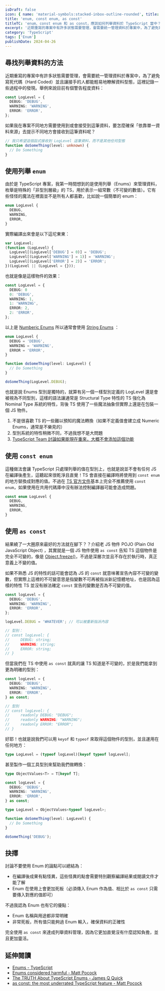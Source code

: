 ```yaml
---
isDraft: false
icon: { name: 'material-symbols:stacked-inbox-outline-rounded', title: '堆疊信件符號' }
title: 'enum, const enum, as const'
titleTC: 'enum、const enum 和 as const，應該如何列舉資料於 TypeScript 當中？'
excerpt: '近期重寫的專案中有許多狀態需要管理，會需要統一管理資料於專案中，為了避免寫死代碼（Hard Coded）並且讓接手的人都能輕易地瞭解資料型態，這裡記錄一些過程中的發現。結論是應該使用 as const 來達成列舉資料管理，因為它更加直覺沒有什麼認知負擔，並且更加靈活。'
category: 'TypeScript'
tags: ['Enum']
publishDate: 2024-04-26
---
```


## 尋找列舉資料的方法

近期重寫的專案中有許多狀態需要管理，會需要統一管理資料於專案中，為了避免寫死代碼（Hard Coded）並且讓接手的人都能輕易地瞭解資料型態，這裡記錄一些過程中的發現。舉例來說目前有個警告程度資料：

```typescript
const LogLevel = {
  DEBUG: 'DEBUG',
  WARNING: 'WARNING',
  ERROR: 'ERROR',
};
```

如果我在專案不同地方需要使用到或會接受到這筆資料，要怎麼確保「依靠單一資料來源」去提示不同地方會接收到這筆資料呢？

```typescript
// 我只希望這個函式接收到 LogLevel 這筆資料，而不是其他任何型態
function doSomeThing(level: unknown) {
  // Do Something
}
```

## 使用列舉 `enum`

由於是 TypeScript 專案，我第一時間想到的是使用列舉（Enums）來管理資料，枚舉是特殊的「非型別層級」的 TS，用於表示一組常數（不可變的數值）。它有些怪怪的魔法在裡面並不是所有人都喜歡，比如說一個簡單的 enum：

```typescript
enum LogLevel {
  DEBUG,
  WARNING,
  ERROR,
}
```

實際編譯出來會是以下這坨東東：

```typescript
var LogLevel;
(function (LogLevel) {
  LogLevel[(LogLevel['DEBUG'] = 0)] = 'DEBUG';
  LogLevel[(LogLevel['WARNING'] = 1)] = 'WARNING';
  LogLevel[(LogLevel['ERROR'] = 2)] = 'ERROR';
})(LogLevel || (LogLevel = {}));
```

也就是像是這樣物件的效果：

```typescript
const LogLevel = {
  DEBUG: 0
  0: 'DEBUG',
  WARNING: 1,
  1: 'WARNING',
  ERROR: 2,
  2: 'ERROR',
};
```

以上是 [Numberic Enums](https://www.typescriptlang.org/docs/handbook/enums.html#numeric-enums) 所以通常會使用 [String Enums](https://www.typescriptlang.org/docs/handbook/enums.html#string-enums) ：

```typescript
enum LogLevel {
  DEBUG = 'DEBUG',
  WARNING = 'WARNING',
  ERROR = 'ERROR',
}

function doSomeThing(level: LogLevel) {
  // Do Something
}

doSomeThing(LogLevel.DEBUG);
```

也就是說 Enums 型別是獨特的，就算有另一個一樣型別定義的 LogLevel 還是會被視為不同型別，這樣的語法讓通常是 Structural Type 特性的 TS 強化為 Nominal Type 系統的特性，背後 TS 使用了一些魔法抽象但實際上還是在包裝一個 JS 物件。

1. 不是很喜歡 TS 的一些難以預知的魔法轉換（如果不定義值會建立成 Numeric Enums，通常是不樂見的）
2. 型別系統的特性稍微不同，不過我想不是大問題
3. [TypeScript Team 討論如果能現在重來，大概不會添加這個功能](https://youtu.be/vBJF0cJ_3G0?si=_NOX5g1YXgHEgPjZ&t=1000)

## 使用 `const enum`

這種做法會讓 TypeScript 只處理列舉的值在型別上，也就是說並不會有任何 JS 在編譯後產生，這聽起來很乾淨且直覺！TS 會直接在編譯時將使用到 `const enum` 的地方替換成對應的值。不過在 [TS 官方文件](https://www.typescriptlang.org/docs/handbook/enums.html#const-enum-pitfalls)基本上完全不推薦使用 `const enum`，如果使用在共用代碼庫中沒有辦法控制編譯器可能會造成問題。

```typescript
const enum LogLevel {
  DEBUG,
  WARNING,
  ERROR,
}
```

## 使用 `as const`

結果繞了一大圈原來最好的方法就在腳下？？介紹老 JS 物件 POJO (Plain Old JavaScript Object) ，其實就是一個 JS 物件使用 `as const` 告知 TS 這個物件是完全不可變的，像是 [Object.freeze()](https://developer.mozilla.org/en-US/docs/Web/JavaScript/Reference/Global_Objects/Object/freeze)，不過是深層次並且不存在於執行時，真正意義上不變的值。

如果不熟悉 JS 的特性的話可能會認為 JS 的 `const` 就意味著宣告內容不可變的變數，但實際上這裡的不可變意思是指變數不可再被指派新記憶體地址，也是因為這樣的特性 TS 並沒有辦法確定 `const` 宣告的變數是否為不可變的值。

```typescript
const logLevel = {
  DEBUG: 'DEBUG',
  WARNING: 'WARNING',
  ERROR: 'ERROR',
};

logLevel.DEBUG = 'WHATEVER'; // 可以被重新指派內容

// 型別：
// const logLevel: {
//     DEBUG: string;
//     WARNING: string;
//     ERROR: string;
// }
```

但當我們在 TS 中使用 `as const` 就真的讓 TS 知道是不可變的，於是我們能拿到更為明確的型別：

```typescript
const logLevel = {
  DEBUG: 'DEBUG',
  WARNING: 'WARNING',
  ERROR: 'ERROR',
} as const;

// 型別
// const logLevel: {
//     readonly DEBUG: "DEBUG";
//     readonly WARNING: "WARNING";
//     readonly ERROR: "ERROR";
// }
```

好耶！也就是說我們可以用 `keyof` 和 `typeof` 來取得這個物件的型別，並且運用在任何地方：

```typescript
type LogLevel = (typeof logLevel)[keyof typeof logLevel];
```

甚至製作一個工具型別來幫助我們做轉換：

```typescript
type ObjectValues<T> = T[keyof T];

const logLevel = {
  DEBUG: 'DEBUG',
  WARNING: 'WARNING',
  ERROR: 'ERROR',
} as const;

type LogLevel = ObjectValues<typeof logLevel>;

function doSomeThing(level: LogLevel) {
  // Do Something
}

doSomeThing('DEBUG');
```

## 抉擇

討論不要使用 Enum 的論點可以總結為：

- 在編譯後成果有點怪異，這些怪異的點會需要特別觀察編譯結果或閱讀文件才能了解
- Enum 在使用上會更加死板（必須傳入 Enum 作為值、相比於 `as const` 只需要傳入對應的值即可）

不過我認為 Enum 也有它的優點：

- Enum 名稱與用途都非常明確
- 非常死板，所有值只能夠過 Enum 輸入，確保資料的正確性

完全使用 `as const` 來達成列舉資料管理，因為它更加直覺沒有什麼認知負擔，並且更加靈活。

## 延伸閱讀

- [Enums - TypeScript](https://www.typescriptlang.org/docs/handbook/enums.html)
- [Enums considered harmful - Matt Pocock](https://www.youtube.com/watch?v=jjMbPt_H3RQ&t=354s)
- [The TRUTH About TypeScript Enums - James Q Quick](https://www.youtube.com/watch?v=VhzId8v3gYA)
- [as const: the most underrated TypeScript feature - Matt Pocock](https://www.youtube.com/watch?v=6M9aZzm-kEc)
